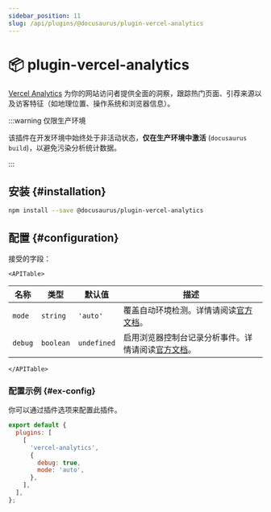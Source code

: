```yaml
---
sidebar_position: 11
slug: /api/plugins/@docusaurus/plugin-vercel-analytics
---
```


# 📦 plugin-vercel-analytics


[Vercel Analytics](https://vercel.com/docs/analytics) 为你的网站访问者提供全面的洞察，跟踪热门页面、引荐来源以及访客特征（如地理位置、操作系统和浏览器信息）。

:::warning 仅限生产环境

该插件在开发环境中始终处于非活动状态，**仅在生产环境中激活** (`docusaurus build`)，以避免污染分析统计数据。

:::

## 安装 {#installation}

```bash npm2yarn
npm install --save @docusaurus/plugin-vercel-analytics
```

## 配置 {#configuration}

接受的字段：

```mdx-code-block
<APITable>
```

| 名称 | 类型 | 默认值 | 描述 |
| --- | --- | --- | --- |
| `mode` | `string` | `'auto'` | 覆盖自动环境检测。详情请阅读[官方文档](https://vercel.com/docs/analytics/package#mode)。 |
| `debug` | `boolean` | `undefined` | 启用浏览器控制台记录分析事件。详情请阅读[官方文档](https://vercel.com/docs/analytics/package#debug)。 |

```mdx-code-block
</APITable>
```

### 配置示例 {#ex-config}

你可以通过插件选项来配置此插件。

```js title="docusaurus.config.js"
export default {
  plugins: [
    [
      'vercel-analytics',
      {
        debug: true,
        mode: 'auto',
      },
    ],
  ],
};
```
